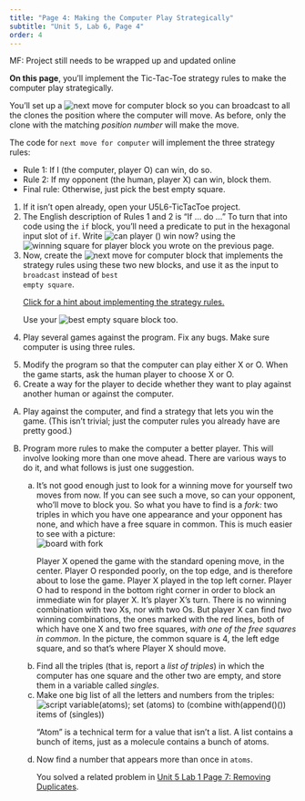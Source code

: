 ```yaml
---
title: "Page 4: Making the Computer Play Strategically"
subtitle: "Unit 5, Lab 6, Page 4"
order: 4
---
```


::: todo
<p>MF: Project still needs to be wrapped up and updated online</p>
:::

::: learn
<p><strong>On this page</strong>, you'll implement the Tic-Tac-Toe
strategy rules to make the computer play strategically.</p>
:::

<p>You'll set up a
<img src="/img/5-algorithms/next-move.png" title="next move for computer" alt="next move for computer"/>
block so you can broadcast to all the clones the position where the
computer will move. As before, only the clone with the matching
<var>position number</var> will make the move.</p>

<p>

The code for <code>next move for computer</code> will implement the
three strategy rules:

<ul>

<li>Rule 1: If I (the computer, player O) can win, do so.</li>

<li>Rule 2: If my opponent (the human, player X) can win, block
them.</li>

<li>Final rule: Otherwise, just pick the best empty square.</li>

</ul>

</p>

::: {#first .forYouToDo}
<ol>

<li>If it isn't open already, open your U5L6-TicTacToe project.</li>

<li>The English description of Rules 1 and 2 is "If ... do ..." To turn
that into code using the <code>if</code> block, you'll need a predicate
to put in the hexagonal input slot of <code>if</code>. Write
<img src="/img/5-algorithms/can-player-win-now.png" title="can player () win now?" alt="can player () win now?"/>
using the
<img src="/img/5-algorithms/winning-square-for-player.png" title="winning square for player" alt="winning square for player"/>
block you wrote on the previous page.</li>

<li>Now, create the
<img src="/img/5-algorithms/next-move.png" title="next move for computer" alt="next move for computer"/>
block that implements the strategy rules using these two new blocks, and
use it as the input to <code>broadcast</code> instead of <code>best
empty square</code>.</li>

::: endnote
<a href="#hint-rules" data-bs-toggle="collapse" title="Click for a hint about implementing the strategy rules.">Click
for a hint about implementing the strategy rules.</a>

::: {#hint-rules .collapse}
<p>Use your
<img src="/img/5-algorithms/best-empty-square.png" title="best empty square" alt="best empty square" class="inline"/>
block too.</p>
:::
:::

<li>Play several games against the program. Fix any bugs. Make sure
computer is using three rules.</li>

</ol>
:::

::: ifTime
<ol start="5">

<li>Modify the program so that the computer can play either X or O. When
the game starts, ask the human player to choose X or O.</li>

<li>Create a way for the player to decide whether they want to play
against another human or against the computer.</li>

</ol>
:::

::: takeItFurther
<ol type="A">

<li>Play against the computer, and find a strategy that lets you win the
game. (This isn't trivial; just the computer rules you already have are
pretty good.)</li>

<li>

Program more rules to make the computer a better player. This will
involve looking more than one move ahead. There are various ways to do
it, and what follows is just one suggestion.

<ol type="a">

<li>

It's not good enough just to look for a winning move for yourself two
moves from now. If you can see such a move, so can your opponent, who'll
move to block you. So what you have to find is a <em>fork: </em>two
triples in which you have one appearance and your opponent has none, and
which have a free square in common. This is much easier to see with a
picture:<br />
<img src="/img/hof/fork.png" title="board with fork" alt="board with fork" class="indent"/><br />

::: endnote
Player X opened the game with the standard opening move, in the center.
Player O responded poorly, on the top edge, and is therefore about to
lose the game. Player X played in the top left corner. Player O had to
respond in the bottom right corner in order to block an immediate win
for player X. It's player X's turn. There is no winning combination with
two Xs, nor with two Os. But player X can find <em>two</em> winning
combinations, the ones marked with the red lines, both of which have one
X and two free squares, <em>with one of the free squares in common</em>.
In the picture, the common square is 4, the left edge square, and so
that's where Player X should move.
:::

</li>

<li>Find all the triples (that is, report a <em>list of triples</em>) in
which the computer has one square and the other two are empty, and store
them in a variable called <var>singles</var>.</li>

<li>Make one big list of all the letters and numbers from the
triples:<br />
<img src="/img/hof/ttt-flatten.png" title="script variable(atoms); set (atoms) to (combine with(append()()) items of (singles))" alt="script variable(atoms); set (atoms) to (combine with(append()()) items of (singles))" class="indent"/><br /></li>

::: endnote
"Atom" is a technical term for a value that isn't a list. A list
contains a bunch of items, just as a molecule contains a bunch of atoms.
:::

<li>Now find a number that appears more than once in
<code>atoms</code>.</li>

::: endnote
You solved a related problem in
<a href="/unit-5/lab-1/7-comparing-search-algorithms.html" title="Unit 5 Lab 1 Page 7: List Processing Algorithms">Unit
5 Lab 1 Page 7: Removing Duplicates</a>.
:::

</ol>

</li>

</ol>
:::
